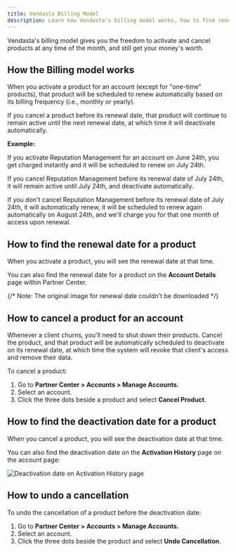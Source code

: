 ```yaml
---
title: Vendasta Billing Model
description: Learn how Vendasta's billing model works, how to find renewal dates, cancel products, and manage your account billing.
---
```


Vendasta's billing model gives you the freedom to activate and cancel products at any time of the month, and still get your money's worth.

## How the Billing model works

When you activate a product for an account (except for "one-time" products), that product will be scheduled to renew automatically based on its billing frequency (i.e., monthly or yearly).

If you cancel a product before its renewal date, that product will continue to remain active until the next renewal date, at which time it will deactivate automatically.

**Example:**

If you activate Reputation Management for an account on June 24th, you get charged instantly and it will be scheduled to renew on July 24th.

If you cancel Reputation Management before its renewal date of July 24th, it will remain active until July 24th, and deactivate automatically.

If you don't cancel Reputation Management before its renewal date of July 24th, it will automatically renew, it will be scheduled to renew again automatically on August 24th, and we'll charge you for that one month of access upon renewal.

## How to find the renewal date for a product

When you activate a product, you will see the renewal date at that time.

You can also find the renewal date for a product on the **Account Details** page within Partner Center.

{/* Note: The original image for renewal date couldn't be downloaded */}

## How to cancel a product for an account

Whenever a client churns, you'll need to shut down their products. Cancel the product, and that product will be automatically scheduled to deactivate on its renewal date, at which time the system will revoke that client's access and remove their data.

To cancel a product:

1. Go to **Partner Center > Accounts > Manage Accounts.**
2. Select an account.
3. Click the three dots beside a product and select **Cancel Product**.

## How to find the deactivation date for a product

When you cancel a product, you will see the deactivation date at that time.

You can also find the deactivation date on the **Activation History** page on the account page:

![Deactivation date on Activation History page](/img/administration/my-account/my-billing/deactivation-date.png)

## How to undo a cancellation

To undo the cancellation of a product before the deactivation date:

1. Go to **Partner Center > Accounts > Manage Accounts.**
2. Select an account.
3. Click the three dots beside the product and select **Undo Cancellation**.